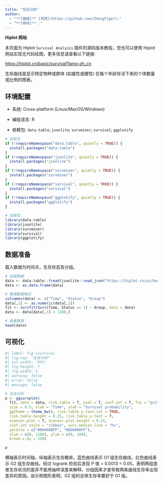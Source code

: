 ```yaml
---
title: "生存分析"
author:
  - "**[编辑]** [郑虎](https://github.com/ZhengTiger);"
  - "**[审核]** ."
---
```


::: callout-note
**Hiplot 网站**

本页面为 Hiplot `Survival Analysis` 插件的源码版本教程，您也可以使用 Hiplot 网站实现无代码绘图，更多信息请查看以下链接:

<https://hiplot.cn/basic/survival?lang=zh_cn>
:::

生存曲线是显示特定物种或群体 (如雄性或雌性) 在每个年龄存活下来的个体数量或比例的图表。

## 环境配置

-   系统: Cross-platform (Linux/MacOS/Windows)

-   编程语言: R

-   依赖包: `data.table`; `jsonlite`; `survminer`; `survival`; `ggplotify`

```r
# 安装包
if (!requireNamespace("data.table", quietly = TRUE)) {
  install.packages("data.table")
}
if (!requireNamespace("jsonlite", quietly = TRUE)) {
  install.packages("jsonlite")
}
if (!requireNamespace("survminer", quietly = TRUE)) {
  install.packages("survminer")
}
if (!requireNamespace("survival", quietly = TRUE)) {
  install.packages("survival")
}
if (!requireNamespace("ggplotify", quietly = TRUE)) {
  install.packages("ggplotify")
}

# 加载包
library(data.table)
library(jsonlite)
library(survminer)
library(survival)
library(ggplotify)
```

## 数据准备

载入数据为时间点，生存状态及分组。

```r
# 加载数据
data <- data.table::fread(jsonlite::read_json("https://hiplot.cn/ui/basic/survival/data.json")$exampleData[[1]]$textarea[[1]])
data <- as.data.frame(data)

# 整理数据格式
colnames(data) <- c("Time", "Status", "Group")
data[,1] <- as.numeric(data[,1])
fit <- survfit(Surv(Time, Status == 1) ~ Group, data = data)
data <- data[data[,1] < 1100,]

# 查看数据
head(data)
```

## 可视化

```r
#| label: fig-1survival
#| fig-cap: "生存分析"
#| out.width: "95%"
#| fig-height: 7
#| fig-width: 5
#| warning: false
#| error: false
#| message: false

# 生存分析
p <- ggsurvplot(
  fit, data = data, risk.table = T, pval = T, conf.int = T, fun = "pct", 
  size = 0.5, xlab = "Time", ylab = "Survival probability",
  ggtheme = theme_bw(), risk.table.y.text.col = TRUE,
  risk.table.height = 0.25, risk.table.y.text = T,
  ncensor.plot = T, ncensor.plot.height = 0.25,
  conf.int.style = "ribbon", surv.median.line = "hv",
  palette = c("#00468BFF", "#ED0000FF"),
  xlim = c(0, 1100), ylim = c(0, 100),
  break.x.by = 150)

p
```

横轴表示时间轴，纵轴表示生存概率。蓝色曲线表示 G1 组生存曲线，红色曲线表示 G2 组生存曲线。经过 logrank 检验后发现 P 值 = 0.0013 < 0.05，表明两组患者生存状况的差异不能用抽样误差来解释，分组因素才是导致两条曲线生存率出现差异的原因。该示例图形表明，G2 组的总体生存率要好于 G1 组。



